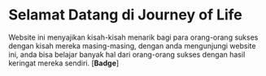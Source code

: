 
<Meta title="Introduction" />


# Selamat Datang di Journey of Life

Website ini menyajikan kisah-kisah menarik bagi para orang-orang sukses dengan kisah mereka masing-masing,
dengan anda mengunjungi website ini, anda bisa belajar banyak hal dari orang-orang sukses dengan hasil keringat mereka sendiri.
[**Badge**]

